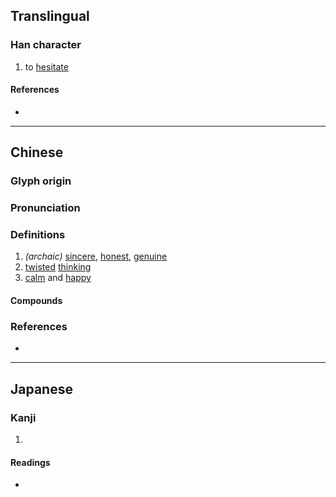 {{character info/new}}
==Translingual==

===Han character===
{{Han char|rn=61|rad=心|as=09|sn=12|four=94011|canj=PTMV|ids=⿰忄甚}}

# to [[hesitate]]

====References====
* {{Han ref|kx=0395.060|dkj=10940|dj=0731.160|hdz=42326.010|uh=6116|ud=24854|bh=D942|bd=55618}}

----

==Chinese==
{{zh-forms}}

===Glyph origin===
{{Han etym}}

===Pronunciation===
{{zh-pron
|m=chén,dān
|c=sam4
|mn=tw:sīm
|mc=y
|oc=y
|cat=
}}

===Definitions===
{{zh-hanzi}}

# ''(archaic)'' [[sincere]], [[honest]], [[genuine]]
# [[twisted]] [[thinking]]
# [[calm]] and [[happy]]

====Compounds====
{{zh-der|斟愖}}

===References===
* {{R:twedu|B01140}}

----

==Japanese==

===Kanji===
{{ja-kanji|grade=|rs=心09}}

# {{rfdef|ja|sort=心09}}

====Readings====
* {{ja-readings|on=[[しん]] (shin), [[じん]] (jin), [[たん]] (tan), [[とん]] (ton)|kun=[[まこと]] (makoto), [[たのしむ]] (tanoshimu)}}